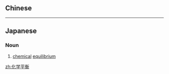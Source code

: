 {{also|化學平衡}}
==Chinese==
{{zh-see|化學平衡}}

----

==Japanese==
{{ja-kanjitab|か|がく|へい|こう|yomi=o}}

===Noun===
{{ja-noun|かがくへいこう}}

# [[chemical]] [[equilibrium]]

[[zh:化学平衡]]
